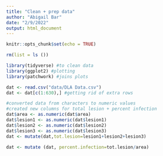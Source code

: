 ```yaml
---
title: "Clean + prep data"
author: "Abigail Bar"
date: "2/9/2022"
output: html_document
---
```


```r
knitr::opts_chunk$set(echo = TRUE)
```


```r
rm(list = ls ())

library(tidyverse) #to clean data
library(ggplot2) #plotting
library(patchwork) #joins plots


```

```r
dat <- read.csv("data/DLA Data.csv")
dat <- dat[c(1:630),] #getting rid of extra rows

```

```r
#converted data from characters to numeric values
#created new columns for total lesion + percent infection
dat$area <- as.numeric(dat$area)
dat$lesion1 <- as.numeric(dat$lesion1)
dat$lesion2 <- as.numeric(dat$lesion2)
dat$lesion3 <- as.numeric(dat$lesion3)
dat <- mutate(dat,tot.lesion=lesion1+lesion2+lesion3)

dat <- mutate (dat, percent.infection=tot.lesion/area)
```

